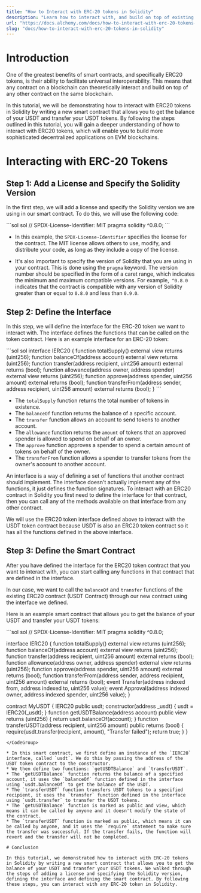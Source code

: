 ```yaml
---
title: "How to Interact with ERC-20 tokens in Solidity"
description: "Learn how to interact with, and build on top of existing ERC-20 tokens using Solidity"
url: "https://docs.alchemy.com/docs/how-to-interact-with-erc-20-tokens-in-solidity"
slug: "docs/how-to-interact-with-erc-20-tokens-in-solidity"
---
```


# Introduction

One of the greatest benefits of smart contracts, and specifically ERC20 tokens, is their ability to facilitate universal interoperability. This means that any contract on a blockchain can theoretically interact and build on top of any other contract on the same blockchain.

In this tutorial, we will be demonstrating how to interact with ERC20 tokens in Solidity by writing a new smart contract that allows you to get the balance of your USDT and transfer your USDT tokens. By following the steps outlined in this tutorial, you will gain a deeper understanding of how to interact with ERC20 tokens, which will enable you to build more sophisticated decentralized applications on EVM blockchains.

# Interacting with ERC-20 Tokens

## Step 1: Add a License and Specify the Solidity Version

In the first step, we will add a license and specify the Solidity version we are using in our smart contract. To do this, we will use the following code:

<CodeGroup>
  ```sol sol
  // SPDX-License-Identifier: MIT
  pragma solidity ^0.8.0;
  ```
</CodeGroup>

* In this example, the `SPDX-License-Identifier` specifies the license for the contract. The MIT license allows others to use, modify, and distribute your code, as long as they include a copy of the license.

* It's also important to specify the version of Solidity that you are using in your contract. This is done using the `pragma` keyword. The version number should be specified in the form of a caret range, which indicates the minimum and maximum compatible versions. For example,` ^0.8.0` indicates that the contract is compatible with any version of Solidity greater than or equal to `0.8.0` and less than `0.9.0`.

## Step 2: Define the Interface

In this step, we will define the interface for the ERC-20 token we want to interact with. The interface defines the functions that can be called on the token contract. Here is an example interface for an ERC-20 token:

<CodeGroup>
  ```sol sol
  interface IERC20 {
      function totalSupply() external view returns (uint256);
      function balanceOf(address account) external view returns (uint256);
      function transfer(address recipient, uint256 amount) external returns (bool);
      function allowance(address owner, address spender) external view returns (uint256);
      function approve(address spender, uint256 amount) external returns (bool);
      function transferFrom(address sender, address recipient, uint256 amount) external returns (bool);
  }
  ```
</CodeGroup>

* The `totalSupply` function returns the total number of tokens in existence.
* The `balanceOf` function returns the balance of a specific account.
* The `transfer` function allows an account to send tokens to another account.
* The `allowance` function returns the `amount` of tokens that an approved spender is allowed to spend on behalf of an owner.
* The `approve` function approves a spender to spend a certain amount of tokens on behalf of the owner.
* The `transferFrom` function allows a spender to transfer tokens from the owner's account to another account.

An interface is a way of defining a set of functions that another contract should implement. The interface doesn't actually implement any of the functions, it just defines the function signatures. To interact with an ERC20 contract in Solidity you first need to define the interface for that contract, then you can call any of the methods available on that interface from any other contract.

We will use the ERC20 token interface defined above to interact with the USDT token contract because USDT is also an ERC20 token contract so it has all the functions defined in the above interface.

## Step 3: Define the Smart Contract

After you have defined the interface for the ERC20 token contract that you want to interact with, you can start calling any functions in that contract that are defined in the interface.

In our case, we want to call the `balanceOf` and `transfer` functions of the existing ERC20 contract (USDT Contract) through our new contract using the interface we defined.

Here is an example smart contract that allows you to get the balance of your USDT and transfer your USDT tokens:

<CodeGroup>
  ```sol sol
  // SPDX-License-Identifier: MIT
  pragma solidity ^0.8.0;

  interface IERC20 {
      function totalSupply() external view returns (uint256);
      function balanceOf(address account) external view returns (uint256);
      function transfer(address recipient, uint256 amount) external returns (bool);
      function allowance(address owner, address spender) external view returns (uint256);
      function approve(address spender, uint256 amount) external returns (bool);
      function transferFrom(address sender, address recipient, uint256 amount) external returns (bool);
      event Transfer(address indexed from, address indexed to, uint256 value);
      event Approval(address indexed owner, address indexed spender, uint256 value);
  }

  contract MyUSDT {
      IERC20 public usdt;
      constructor(address _usdt) {
          usdt = IERC20(_usdt);
      }
      function getUSDTBalance(address account) public view returns (uint256) {
          return usdt.balanceOf(account);
      }
      function transferUSDT(address recipient, uint256 amount) public returns (bool) {
          require(usdt.transfer(recipient, amount), "Transfer failed");
          return true;
      }
  }
  ```
</CodeGroup>

* In this smart contract, we first define an instance of the `IERC20` interface, called `usdt`. We do this by passing the address of the USDT token contract to the constructor.
* We then define two functions: `getUSDTBalance` and `transferUSDT`.
* The `getUSDTBalance` function returns the balance of a specified account, it uses the `balanceOf` function defined in the interface using `usdt.balanceOf` to get the balance of the USDT.
* The `transferUSDT` function transfers USDT tokens to a specified recipient, it uses the `transfer` function defined in the interface using `usdt.transfer` to transfer the USDT tokens.
* The `getUSDTBalance` function is marked as public and view, which means it can be called by anyone and it doesn't modify the state of the contract.
* The `transferUSDT` function is marked as public, which means it can be called by anyone, and it uses the `require` statement to make sure the transfer was successful. If the transfer fails, the function will revert and the transfer will not be completed.

# Conclusion

In this tutorial, we demonstrated how to interact with ERC-20 tokens in Solidity by writing a new smart contract that allows you to get the balance of your USDT and transfer your USDT tokens. We walked through the steps of adding a license and specifying the Solidity version, defining the interface and defining the smart contract. By following these steps, you can interact with any ERC-20 token in Solidity.
